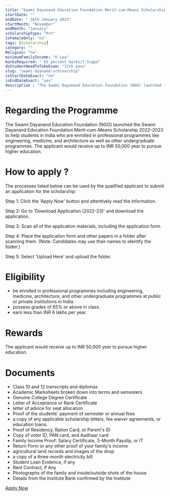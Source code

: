 ```yaml
---
title: "Swami Dayanand Education Foundation Merit-cum-Means Scholarship 2022-23"
startDate: ""
endDate: " 26th January 2023"
startMonth: "November"
endMonth: "January"
scholarshipType: "Pvt"
isFemaleOnly: "no"
tags: [Scholarship]
category: ""
Religion: "no"
minimumFamilyIncome: "6 Lpa"
marksRequired: " 65 percent marks/7.5cgpa"
doStudentNeedToTakeExam: "12th pass"
slug: "swami-dyanand-schloarship"
isStartDateExact: "no"
isEndDateExact: "yes"
description : "The Swami Dayanand Education Foundation (NGO) launched the Swami Dayanand Education Foundation Merit-cum-Means Scholarship 2022–2023 to help students in India who are enrolled in professional programmes like engineering."
---
```


# Regarding the Programme

The Swami Dayanand Education Foundation (NGO) launched the Swami Dayanand Education Foundation Merit-cum-Means Scholarship 2022–2023 to help students in India who are enrolled in professional programmes like engineering, medicine, and architecture as well as other undergraduate programmes.
The applicant would receive up to INR 50,000 year to pursue higher education.

# How to apply ?

The processes listed below can be used by the qualified applicant to submit an application for the scholarship:

Step 1: Click the 'Apply Now' button and attentively read the information.

Step 2: Go to 'Download Application (2022-23)' and download the application.

Step 3: Scan all of the application materials, including the application form.

Step 4: Place the application form and other papers in a folder after scanning them. (Note: Candidates may use their names to identify the folder.)

Step 5: Select 'Upload Here' and upload the folder.

# Eligibility

- be enrolled in professional programmes including engineering, medicine, architecture, and other undergraduate programmes at public or private institutions in India.
- possess grades of 65% or above in class.
- earn less than INR 6 lakhs per year.

# Rewards

The applicant would receive up to INR 50,000 year to pursue higher education.

# Documents

- Class 10 and 12 transcripts and diplomas
- Academic Marksheets broken down into terms and semesters
- Genuine College Degree Certificate
- Letter of Acceptance or Rank Certificate
- letter of advice for seat allocation
- Proof of the students' payment of semester or annual fees
- a copy of any applicable scholarship letters, fee waiver agreements, or education loans.
- Proof of Residency, Ration Card, or Parent's ID
- Copy of voter ID, PAN card, and Aadhaar card
- Family Income Proof: Salary Certificate, 3-Month Payslip, or IT
- Return Form or any other proof of your family's income
- agricultural land records and images of the shop
- a copy of a three-month electricity bill
- Student Loan Evidence, if any
- Rent Contract, if Any
- Photographs of the family and inside/outside shots of the house
- Details from the Institute Bank confirmed by the Institute

[Apply Now](https://www.swamidayanand.org/)
